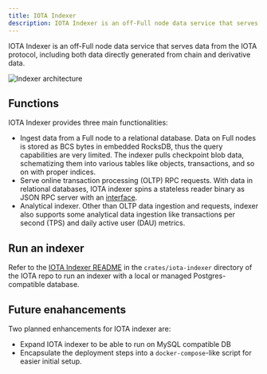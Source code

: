 ```yaml
---
title: IOTA Indexer
description: IOTA Indexer is an off-Full node data service that serves data from the IOTA protocol, including both data directly generated from chain and derivative data.
---
```


IOTA Indexer is an off-Full node data service that serves data from the IOTA protocol, including both data directly generated from chain and derivative data.

![Indexer architecture](./images/indexer-arch.png)

## Functions 

IOTA Indexer provides three main functionalities:
- Ingest data from a Full node to a relational database. Data on Full nodes is stored as BCS bytes in embedded RocksDB, thus the query capabilities are very limited. The indexer pulls checkpoint blob data, schematizing them into various tables like objects, transactions, and so on with proper indices.
- Serve online transaction processing (OLTP) RPC requests. With data in relational databases, IOTA indexer spins a stateless reader binary as JSON RPC server with an [interface](/references/iota-api).
- Analytical indexer. Other than OLTP data ingestion and requests, indexer also supports some analytical data ingestion like transactions per second (TPS) and daily active user (DAU) metrics.

## Run an indexer

Refer to the [IOTA Indexer README](https://github.com/iotaledger/kinesis/tree/main/crates/iota-indexer) in the `crates/iota-indexer` directory of the IOTA repo to run an indexer with a local or managed Postgres-compatible database. 

## Future enahancements

Two planned enhancements for IOTA indexer are:
- Expand IOTA indexer to be able to run on MySQL compatible DB
- Encapsulate the deployment steps into a `docker-compose`-like script for easier initial setup.
